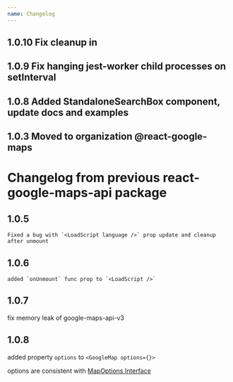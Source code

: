 ```yaml
---
name: Changelog
---
```

## 1.0.10 Fix cleanup in <LoadScript />

## 1.0.9 Fix hanging jest-worker child processes on setInterval

## 1.0.8 Added StandaloneSearchBox component, update docs and examples

## 1.0.3  Moved to organization @react-google-maps

# Changelog from previous react-google-maps-api package

## 1.0.5

```
Fixed a bug with `<LoadScript language />` prop update and cleanup after unmount
```

## 1.0.6

```
added `onUnmount` func prop to `<LoadScript />`
```

## 1.0.7

fix memory leak of google-maps-api-v3

## 1.0.8

added property `options` to `<GoogleMap options={}>`

options are consistent with [MapOptions Interface](https://developers.google.com/maps/documentation/javascript/reference/map#MapOptions)
